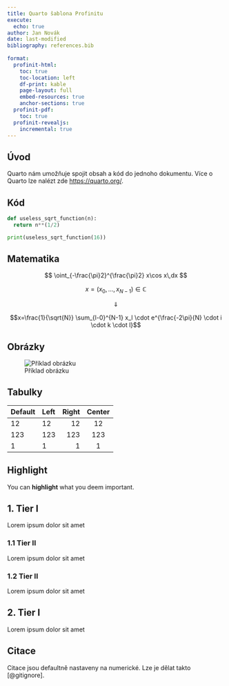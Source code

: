 ```yaml
---
title: Quarto šablona Profinitu
execute:
  echo: true
author: Jan Novák
date: last-modified
bibliography: references.bib
  
format:
  profinit-html:
    toc: true
    toc-location: left
    df-print: kable
    page-layout: full
    embed-resources: true
    anchor-sections: true
  profinit-pdf:
    toc: true
  profinit-revealjs:
    incremental: true
---
```



## Úvod

Quarto nám umožňuje spojit obsah a kód do jednoho dokumentu. Více o Quarto lze nalézt zde <https://quarto.org/>.

## Kód

```python
def useless_sqrt_function(n):
  return n**(1/2)

print(useless_sqrt_function(16))
```

## Matematika
$$ \oint_{-\frac{\pi}2}^{\frac{\pi}2} x\cos x\,dx $$

$$x=(x_0, ..., x_{N-1}) \in \mathbb{C}$$

$$\Downarrow$$

$$x=\frac{1}{\sqrt{N}} \sum_{l-0}^{N-1} x_l \cdot e^{\frac{-2\pi}{N} \cdot i \cdot k \cdot l}$$

## Obrázky

![Příklad obrázku](https://imgs.xkcd.com/comics/judgment_day_2x.png)

## Tabulky

| Default | Left | Right | Center |
|---------|:-----|------:|:------:|
| 12      | 12   |    12 |   12   |
| 123     | 123  |   123 |  123   |
| 1       | 1    |     1 |   1    |


## Highlight

You can **highlight** what you deem important.

## 1. Tier I

Lorem ipsum dolor sit amet

### 1.1 Tier II

Lorem ipsum dolor sit amet

### 1.2 Tier II

Lorem ipsum dolor sit amet  

## 2. Tier I

Lorem ipsum dolor sit amet

## Citace

Citace jsou defaultně nastaveny na numerické. Lze je dělat takto [@gitignore].

